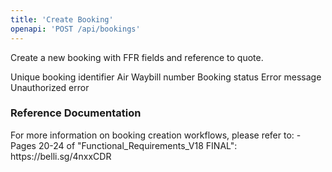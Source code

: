 ```yaml
---
title: 'Create Booking'
openapi: 'POST /api/bookings'
---
```


Create a new booking with FFR fields and reference to quote.



<ParamField status="200" type="BookingResponseACS">
  <ParamField name="bookingId" type="string">
    Unique booking identifier
  </ParamField>
  <ParamField name="awbNumber" type="string">
    Air Waybill number
  </ParamField>
  <ParamField name="status" type="string">
    Booking status
  </ParamField>
</ParamField>



<ParamField status="400" type="ErrorResponse">
  <ParamField name="error" type="string">
    Error message
  </ParamField>
</ParamField>



<ParamField status="401" type="ErrorResponse">
  <ParamField name="error" type="string">
    Unauthorized error
  </ParamField>
</ParamField>

### Reference Documentation

<Info>
For more information on booking creation workflows, please refer to:
- Pages 20-24 of "Functional_Requirements_V18 FINAL": https://belli.sg/4nxxCDR
</Info>